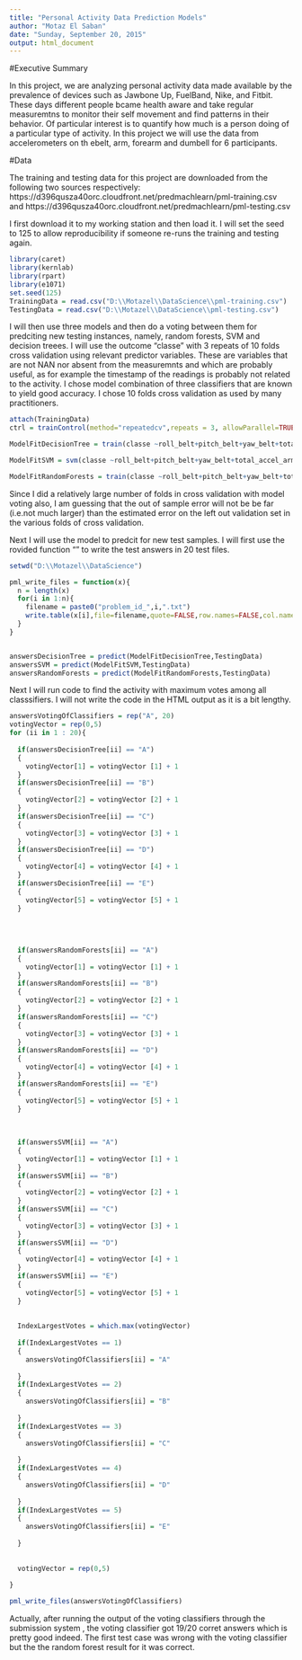```yaml
---
title: "Personal Activity Data Prediction Models"
author: "Motaz El Saban"
date: "Sunday, September 20, 2015"
output: html_document
---
```


#Executive Summary 

In this project, we are analyzing personal activity data made available by the prevalence of devices such as Jawbone Up, FuelBand, Nike, and Fitbit. These days different people bcame health aware and take regular measuremtns to monitor their self movement and find patterns in their behavior. Of particular interest is to quantify how much is a person doing of a particular type of activity. 
In this project we will use the data from accelerometers on th ebelt, arm, forearm and dumbell for 6 participants.


#Data

The training and testing data for this project are downloaded from the following two sources respectively: https://d396qusza40orc.cloudfront.net/predmachlearn/pml-training.csv and https://d396qusza40orc.cloudfront.net/predmachlearn/pml-testing.csv

I first download it to my working station and then load it. I will set the seed to 125 to allow reproducibility if someone re-runs the training and testing again.

```r
library(caret)
library(kernlab)
library(rpart)
library(e1071)
set.seed(125)
TrainingData = read.csv("D:\\Motazel\\DataScience\\pml-training.csv")
TestingData = read.csv("D:\\Motazel\\DataScience\\pml-testing.csv")
```

I will then use three models and then do a voting between them for predciting new testing instances, namely, random forests, SVM and decision treees. I will use the outcome "classe" with 3 repeats of 10 folds cross validation using relevant predictor variables. These are variables that are not NAN nor absent from the measuremnts and which are probably useful, as for example the timestamp of the readings is probably not related to the activity. I chose model combination of three classifiers that are known to yield good accuracy. I chose 10 folds cross validation as used by many practitioners. 

```r
attach(TrainingData)
ctrl = trainControl(method="repeatedcv",repeats = 3, allowParallel=TRUE)                 

ModelFitDecisionTree = train(classe ~roll_belt+pitch_belt+yaw_belt+total_accel_arm+total_accel_belt+total_accel_dumbbell+total_accel_forearm+accel_arm_x+accel_arm_y+accel_arm_z+gyros_arm_x+gyros_arm_y+gyros_arm_z+magnet_arm_x+magnet_arm_y+magnet_arm_z+gyros_belt_x+gyros_belt_y+gyros_belt_z+accel_belt_x+accel_belt_y+accel_belt_z+pitch_arm+roll_arm+yaw_arm+roll_arm+pitch_arm+yaw_arm+magnet_belt_x+magnet_belt_y+magnet_belt_z+roll_arm+pitch_arm+yaw_arm+roll_dumbbell+pitch_dumbbell+yaw_dumbbell, method="rpart",data=TrainingData,trControl = ctrl)

ModelFitSVM = svm(classe ~roll_belt+pitch_belt+yaw_belt+total_accel_arm+total_accel_belt+total_accel_dumbbell+total_accel_forearm+accel_arm_x+accel_arm_y+accel_arm_z+gyros_arm_x+gyros_arm_y+gyros_arm_z+magnet_arm_x+magnet_arm_y+magnet_arm_z+gyros_belt_x+gyros_belt_y+gyros_belt_z+accel_belt_x+accel_belt_y+accel_belt_z+pitch_arm+roll_arm+yaw_arm+roll_arm+pitch_arm+yaw_arm+magnet_belt_x+magnet_belt_y+magnet_belt_z+roll_arm+pitch_arm+yaw_arm+roll_dumbbell+pitch_dumbbell+yaw_dumbbell, method="rpart",data=TrainingData,trControl = ctrl)

ModelFitRandomForests = train(classe ~roll_belt+pitch_belt+yaw_belt+total_accel_arm+total_accel_belt+total_accel_dumbbell+total_accel_forearm+accel_arm_x+accel_arm_y+accel_arm_z+gyros_arm_x+gyros_arm_y+gyros_arm_z+magnet_arm_x+magnet_arm_y+magnet_arm_z+gyros_belt_x+gyros_belt_y+gyros_belt_z+accel_belt_x+accel_belt_y+accel_belt_z+pitch_arm+roll_arm+yaw_arm+roll_arm+pitch_arm+yaw_arm+magnet_belt_x+magnet_belt_y+magnet_belt_z+roll_arm+pitch_arm+yaw_arm+roll_dumbbell+pitch_dumbbell+yaw_dumbbell, method="rf",data=TrainingData,trControl = ctrl)
```


Since I did a relatively large number of folds in cross validation with model voting also, I am guessing that the out of sample error will not be be far (i.e.not much larger) than the estimated error on the left out validation set in the various folds of cross validation. 


Next I will use the model to predcit for new test samples. I will first use the rovided function "" to write the test answers in 20 test files. 

```r
setwd("D:\\Motazel\\DataScience")

pml_write_files = function(x){
  n = length(x)
  for(i in 1:n){
    filename = paste0("problem_id_",i,".txt")
    write.table(x[i],file=filename,quote=FALSE,row.names=FALSE,col.names=FALSE)
  }
}


answersDecisionTree = predict(ModelFitDecisionTree,TestingData)
answersSVM = predict(ModelFitSVM,TestingData)
answersRandomForests = predict(ModelFitRandomForests,TestingData)
```

Next I will run code to find the activity with maximum votes among all classsifiers. I will not write the code in the HTML output as it is a bit lengthy. 

```r
answersVotingOfClassifiers = rep("A", 20)
votingVector = rep(0,5)
for (ii in 1 : 20){
  
  if(answersDecisionTree[ii] == "A")
  {
    votingVector[1] = votingVector [1] + 1
  }
  if(answersDecisionTree[ii] == "B")
  {
    votingVector[2] = votingVector [2] + 1
  }
  if(answersDecisionTree[ii] == "C")
  {
    votingVector[3] = votingVector [3] + 1
  }
  if(answersDecisionTree[ii] == "D")
  {
    votingVector[4] = votingVector [4] + 1
  }
  if(answersDecisionTree[ii] == "E")
  {
    votingVector[5] = votingVector [5] + 1
  }
  
  
  
  
  if(answersRandomForests[ii] == "A")
  {
    votingVector[1] = votingVector [1] + 1
  }
  if(answersRandomForests[ii] == "B")
  {
    votingVector[2] = votingVector [2] + 1
  }
  if(answersRandomForests[ii] == "C")
  {
    votingVector[3] = votingVector [3] + 1
  }
  if(answersRandomForests[ii] == "D")
  {
    votingVector[4] = votingVector [4] + 1
  }
  if(answersRandomForests[ii] == "E")
  {
    votingVector[5] = votingVector [5] + 1
  }
  
  
  
  if(answersSVM[ii] == "A")
  {
    votingVector[1] = votingVector [1] + 1
  }
  if(answersSVM[ii] == "B")
  {
    votingVector[2] = votingVector [2] + 1
  }
  if(answersSVM[ii] == "C")
  {
    votingVector[3] = votingVector [3] + 1
  }
  if(answersSVM[ii] == "D")
  {
    votingVector[4] = votingVector [4] + 1
  }
  if(answersSVM[ii] == "E")
  {
    votingVector[5] = votingVector [5] + 1
  }
  
  
  IndexLargestVotes = which.max(votingVector)
  
  if(IndexLargestVotes == 1)
  {
    answersVotingOfClassifiers[ii] = "A"
    
  }
  if(IndexLargestVotes == 2)
  {
    answersVotingOfClassifiers[ii] = "B"
    
  }
  if(IndexLargestVotes == 3)
  {
    answersVotingOfClassifiers[ii] = "C"
    
  }
  if(IndexLargestVotes == 4)
  {
    answersVotingOfClassifiers[ii] = "D"
    
  }
  if(IndexLargestVotes == 5)
  {
    answersVotingOfClassifiers[ii] = "E"
    
  }
  
  
  votingVector = rep(0,5)
  
}
```

```r
pml_write_files(answersVotingOfClassifiers)
```
Actually, after running the output of the voting classifiers through the submission system , the voting classifier got 19/20 corret answers which is pretty good indeed. The first test case was wrong with the voting classifier but the the random forest result for it was correct. 